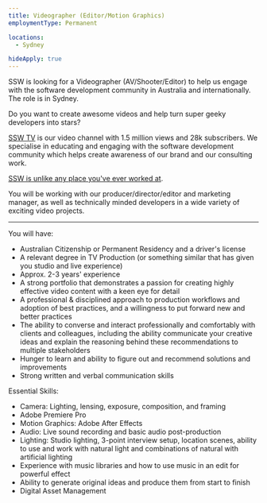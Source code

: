 ```yaml
---
title: Videographer (Editor/Motion Graphics)
employmentType: Permanent

locations: 
  - Sydney

hideApply: true
---
```

        
SSW is looking for a Videographer (AV/Shooter/Editor) to help us engage with the software development community in Australia and internationally. The role is in Sydney.


Do you want to create awesome videos and help turn super geeky developers into stars?


[SSW TV](https://tv.ssw.com/) is our video channel with 1.5 million views and 28k subscribers. We specialise in educating and engaging with the software development community which helps create awareness of our brand and our consulting work.


[SSW is unlike any place you've ever worked at](https://youtu.be/tWuutobJtdg).


You will be working with our producer/director/editor and marketing manager, as well as technically minded developers in a wide variety of exciting video projects.




---


You will have:


* Australian Citizenship or Permanent Residency and a driver's license
* A relevant degree in TV Production (or something similar that has given you studio and live experience)
* Approx. 2-3 years' experience
* A strong portfolio that demonstrates a passion for creating highly effective video content with a keen eye for detail
* A professional & disciplined approach to production workflows and adoption of best practices, and a willingness to put forward new and better practices
* The ability to converse and interact professionally and comfortably with clients and colleagues, including the ability communicate your creative ideas and explain the reasoning behind these recommendations to multiple stakeholders
* Hunger to learn and ability to figure out and recommend solutions and improvements
* Strong written and verbal communication skills


Essential Skills:


* Camera: Lighting, lensing, exposure, composition, and framing
* Adobe Premiere Pro
* Motion Graphics: Adobe After Effects
* Audio: Live sound recording and basic audio post-production
* Lighting: Studio lighting, 3-point interview setup, location scenes, ability to use and work with natural light and combinations of natural with artificial lighting
* Experience with music libraries and how to use music in an edit for powerful effect
* Ability to generate original ideas and produce them from start to finish
* Digital Asset Management



